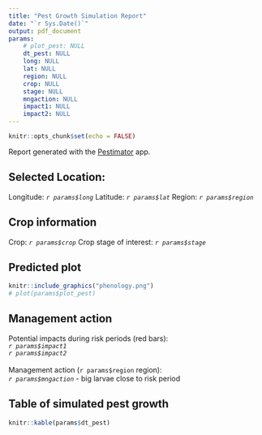 ```yaml
---
title: "Pest Growth Simulation Report"
date: "`r Sys.Date()`"
output: pdf_document
params: 
    # plot_pest: NULL
    dt_pest: NULL
    long: NULL
    lat: NULL
    region: NULL
    crop: NULL
    stage: NULL
    mngaction: NULL
    impact1: NULL
    impact2: NULL
---
```


```r
knitr::opts_chunk$set(echo = FALSE)
```

Report generated with the [Pestimator](http://ec2-52-65-31-166.ap-southeast-2.compute.amazonaws.com/Pestimator/) app.

## Selected Location:
Longitude: *`r params$long`*
Latitude: *`r params$lat`*
Region: *`r params$region`*

## Crop information
Crop: *`r params$crop`*
Crop stage of interest: *`r params$stage`*

## Predicted plot

```r
knitr::include_graphics("phenology.png")
# plot(params$plot_pest)

```

## Management action

Potential impacts during risk periods (red bars): \
*`r params$impact1`* \
*`r params$impact2`*
\
\
Management action (`r params$region` region): \
*`r params$mngaction`* - big larvae close to risk period

## Table of simulated pest growth

```r
knitr::kable(params$dt_pest)

```

